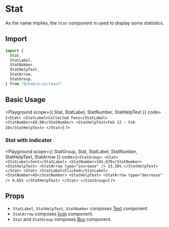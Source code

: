 

#  Stat

As the name implies, the `Stat` component is used to display some statistics.





## Import

```js
import {
  Stat,
  StatLabel,
  StatNumber,
  StatHelpText,
  StatArrow,
  StatGroup,
} from "@chakra-ui/react"
```

## Basic Usage

<Playground
scope={{ Stat, StatLabel, StatNumber, StatHelpText }}
code={`
<Stat>
  <StatLabel>Collected Fees</StatLabel>
  <StatNumber>£0.00</StatNumber>
  <StatHelpText>Feb 12 - Feb 28</StatHelpText>
</Stat>
`}
/>

### Stat with Indicator

<Playground
scope={{ StatGroup, Stat, StatLabel, StatNumber, StatHelpText, StatArrow }}
code={`
<StatGroup>
  <Stat>
    <StatLabel>Sent</StatLabel>
    <StatNumber>345,670</StatNumber>
    <StatHelpText>
      <StatArrow type="increase" />
      23.36%
    </StatHelpText>
  </Stat>
  <Stat>
    <StatLabel>Clicked</StatLabel>
    <StatNumber>45</StatNumber>
    <StatHelpText>
      <StatArrow type="decrease" />
      9.05%
    </StatHelpText>
  </Stat>
</StatGroup>
`}
/>

## Props

- `StatLabel`, `StatHelpText`, `StatNumber` composes
  [Text](/docs/typography/text) component.
- `StatArrow` composes [Icon](/docs/components/icon) component.
- `Stat` and `StatGroup` composes [Box](/docs/layout/box) component.

<PropsTable of="Stat" />